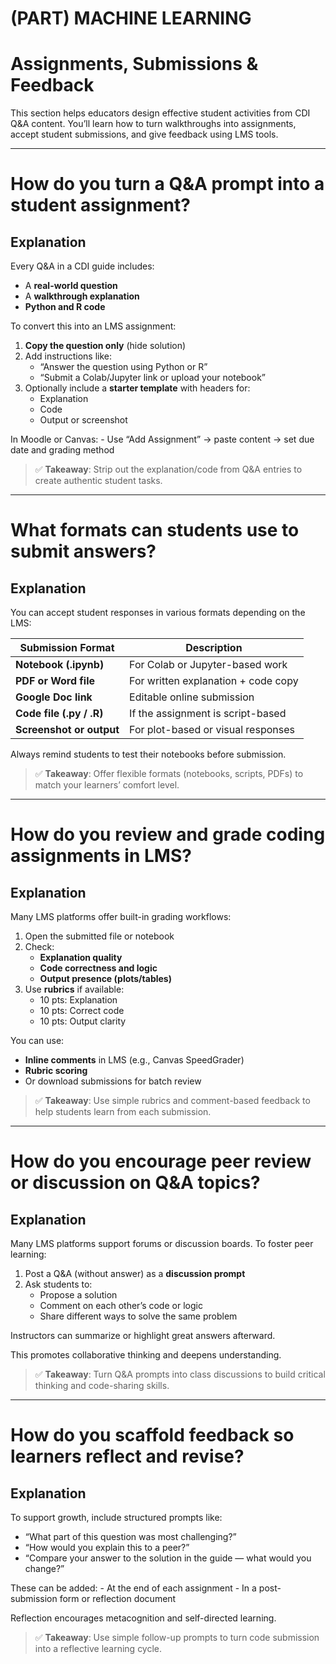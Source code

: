 # (PART) MACHINE LEARNING {-}

# Assignments, Submissions & Feedback {-}

This section helps educators design effective student activities from CDI Q&A content. You’ll learn how to turn walkthroughs into assignments, accept student submissions, and give feedback using LMS tools.

---

# How do you turn a Q&A prompt into a student assignment?

## Explanation

Every Q&A in a CDI guide includes:

- A **real-world question**
- A **walkthrough explanation**
- **Python and R code**

To convert this into an LMS assignment:

1. **Copy the question only** (hide solution)
2. Add instructions like:
   - “Answer the question using Python or R”
   - “Submit a Colab/Jupyter link or upload your notebook”
3. Optionally include a **starter template** with headers for:
   - Explanation  
   - Code  
   - Output or screenshot  

In Moodle or Canvas:
- Use “Add Assignment” → paste content → set due date and grading method

> ✅ **Takeaway**: Strip out the explanation/code from Q&A entries to create authentic student tasks.

---

# What formats can students use to submit answers?

## Explanation

You can accept student responses in various formats depending on the LMS:

| Submission Format | Description                          |
|-------------------|--------------------------------------|
| **Notebook (.ipynb)**  | For Colab or Jupyter-based work       |
| **PDF or Word file**   | For written explanation + code copy  |
| **Google Doc link**    | Editable online submission           |
| **Code file (.py / .R)** | If the assignment is script-based    |
| **Screenshot or output** | For plot-based or visual responses   |

Always remind students to test their notebooks before submission.

> ✅ **Takeaway**: Offer flexible formats (notebooks, scripts, PDFs) to match your learners’ comfort level.

---

# How do you review and grade coding assignments in LMS?

## Explanation

Many LMS platforms offer built-in grading workflows:

1. Open the submitted file or notebook
2. Check:
   - **Explanation quality**
   - **Code correctness and logic**
   - **Output presence (plots/tables)**
3. Use **rubrics** if available:
   - 10 pts: Explanation
   - 10 pts: Correct code
   - 10 pts: Output clarity

You can use:

- **Inline comments** in LMS (e.g., Canvas SpeedGrader)
- **Rubric scoring**
- Or download submissions for batch review

> ✅ **Takeaway**: Use simple rubrics and comment-based feedback to help students learn from each submission.

---

# How do you encourage peer review or discussion on Q&A topics?

## Explanation

Many LMS platforms support forums or discussion boards. To foster peer learning:

1. Post a Q&A (without answer) as a **discussion prompt**
2. Ask students to:
   - Propose a solution  
   - Comment on each other’s code or logic  
   - Share different ways to solve the same problem  

Instructors can summarize or highlight great answers afterward.

This promotes collaborative thinking and deepens understanding.

> ✅ **Takeaway**: Turn Q&A prompts into class discussions to build critical thinking and code-sharing skills.

---

# How do you scaffold feedback so learners reflect and revise?

## Explanation

To support growth, include structured prompts like:

- “What part of this question was most challenging?”
- “How would you explain this to a peer?”
- “Compare your answer to the solution in the guide — what would you change?”

These can be added:
- At the end of each assignment
- In a post-submission form or reflection document

Reflection encourages metacognition and self-directed learning.

> ✅ **Takeaway**: Use simple follow-up prompts to turn code submission into a reflective learning cycle.
